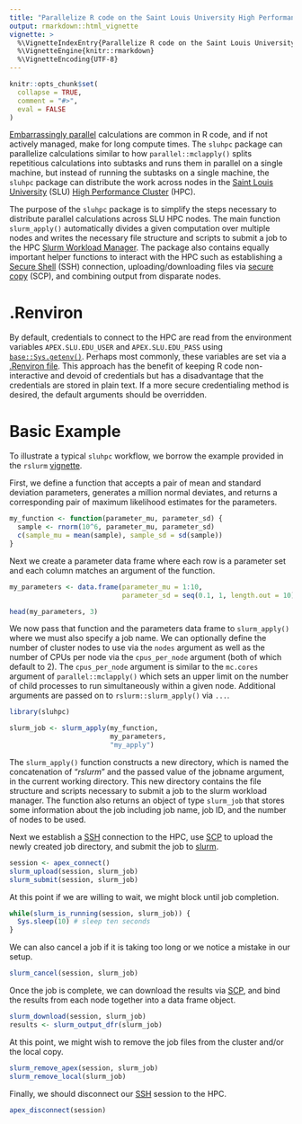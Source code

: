 ```yaml
---
title: "Parallelize R code on the Saint Louis University High Performance Cluster"
output: rmarkdown::html_vignette
vignette: >
  %\VignetteIndexEntry{Parallelize R code on the Saint Louis University High Performance Cluster}
  %\VignetteEngine{knitr::rmarkdown}
  %\VignetteEncoding{UTF-8}
---
```


```r
knitr::opts_chunk$set(
  collapse = TRUE,
  comment = "#>", 
  eval = FALSE
)
```

[Embarrassingly parallel](https://en.wikipedia.org/wiki/Embarrassingly_parallel) calculations are common in R code, and if not actively managed, make for long compute times. The `sluhpc` package can parallelize calculations similar to how `parallel::mclapply()` splits repetitious calculations into subtasks and runs them in parallel on a single machine, but instead of running the subtasks on a single machine, the `sluhpc` package can distribute the work across nodes in the [Saint Louis University](https://www.slu.edu/) (SLU) [High Performance Cluster](https://apex.slu.edu) (HPC).

The purpose of the `sluhpc` package is to simplify the steps necessary to distribute parallel calculations across SLU HPC nodes. The main function `slurm_apply()` automatically divides a given computation over multiple nodes and writes the necessary file structure and scripts to submit a job to the HPC [Slurm Workload Manager](https://en.wikipedia.org/wiki/Slurm_Workload_Manager). The package also contains equally important helper functions to interact with the HPC such as establishing a [Secure Shell](https://en.wikipedia.org/wiki/Secure_Shell) (SSH) connection, uploading/downloading files via [secure copy](https://en.wikipedia.org/wiki/Secure_copy) (SCP), and combining output from disparate nodes.

# .Renviron

By default, credentials to connect to the HPC are read from the environment variables `APEX.SLU.EDU_USER` and `APEX.SLU.EDU_PASS` using [`base::Sys.getenv()`](https://www.rdocumentation.org/packages/base/versions/3.6.1/topics/Sys.getenv). Perhaps most commonly, these variables are set via a [.Renviron file](https://www.rdocumentation.org/packages/base/versions/3.6.1/topics/Startup). This approach has the benefit of keeping R code non-interactive and devoid of credentials but has a disadvantage that the credentials are stored in plain text. If a more secure credentialing method is desired, the default arguments should be overridden.

# Basic Example

To illustrate a typical `sluhpc` workflow, we borrow the example provided in the `rslurm` [vignette](https://cran.r-project.org/web/packages/rslurm/vignettes/rslurm.html).

First, we define a function that accepts a pair of mean and standard deviation parameters, generates a million normal deviates, and returns a corresponding pair of maximum likelihood estimates for the parameters.

```r
my_function <- function(parameter_mu, parameter_sd) {
  sample <- rnorm(10^6, parameter_mu, parameter_sd)
  c(sample_mu = mean(sample), sample_sd = sd(sample))
}
```

Next we create a parameter data frame where each row is a parameter set and each column matches an argument of the function.

```r
my_parameters <- data.frame(parameter_mu = 1:10,
                            parameter_sd = seq(0.1, 1, length.out = 10))

head(my_parameters, 3)
```

We now pass that function and the parameters data frame to `slurm_apply()` where we must also specify a job name. We can optionally define the number of cluster nodes to use via the `nodes` argument as well as the number of CPUs per node via the `cpus_per_node` argument (both of which default to 2). The `cpus_per_node` argument is similar to the `mc.cores` argument of `parallel::mclapply()` which sets an upper limit on the number of child processes to run simultaneously within a given node. Additional arguments are passed on to `rslurm::slurm_apply()` via `...`.

```r
library(sluhpc)

slurm_job <- slurm_apply(my_function, 
                         my_parameters, 
                         "my_apply")
```

The `slurm_apply()` function constructs a new directory, which is named the concatenation of "_rslurm_" and the passed value of the jobname argument, in the current working directory. This new directory contains the file structure and scripts necessary to submit a job to the slurm workload manager. The function also returns an object of type `slurm_job` that stores some information about the job including job name, job ID, and the number of nodes to be used.

Next we establish a [SSH](https://en.wikipedia.org/wiki/Secure_Shell) connection to the HPC, use [SCP](https://en.wikipedia.org/wiki/Secure_copy) to upload the newly created job directory, and submit the job to [slurm](https://en.wikipedia.org/wiki/Slurm_Workload_Manager). 

```r
session <- apex_connect()
slurm_upload(session, slurm_job)
slurm_submit(session, slurm_job)
```

At this point if we are willing to wait, we might block until job completion.

```r
while(slurm_is_running(session, slurm_job)) {
  Sys.sleep(10) # sleep ten seconds
}
```

We can also cancel a job if it is taking too long or we notice a mistake in our setup.

```r
slurm_cancel(session, slurm_job)
```

Once the job is complete, we can download the results via [SCP](https://en.wikipedia.org/wiki/Secure_copy), and bind the results from each node together into a data frame object.

```r
slurm_download(session, slurm_job)
results <- slurm_output_dfr(slurm_job)
```

At this point, we might wish to remove the job files from the cluster and/or the local copy.

```r
slurm_remove_apex(session, slurm_job)
slurm_remove_local(slurm_job)
```

Finally, we should disconnect our [SSH](https://en.wikipedia.org/wiki/Secure_Shell) session to the HPC.

```r
apex_disconnect(session)
```

